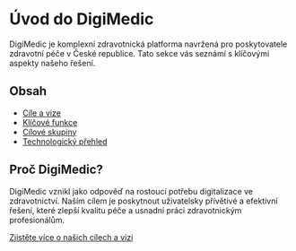 # Úvod do DigiMedic

DigiMedic je komplexní zdravotnická platforma navržená pro poskytovatele zdravotní péče v České republice. Tato sekce vás seznámí s klíčovými aspekty našeho řešení.

## Obsah

- [Cíle a vize](/uvod/cile-a-vize)
- [Klíčové funkce](/uvod/klicove-funkce)
- [Cílové skupiny](/uvod/cilove-skupiny)
- [Technologický přehled](/uvod/technologicky-prehled)

## Proč DigiMedic?

DigiMedic vznikl jako odpověď na rostoucí potřebu digitalizace ve zdravotnictví. Naším cílem je poskytnout uživatelsky přívětivé a efektivní řešení, které zlepší kvalitu péče a usnadní práci zdravotnickým profesionálům.

[Zjistěte více o našich cílech a vizi](/uvod/cile-a-vize)
